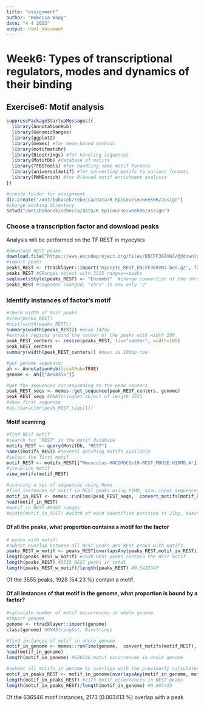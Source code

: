 ```yaml
---
title: "assignment"
author: "Rebecca Waag"
date: "4 4 2023"
output: html_document
---
```

# Week6: Types of transcriptional regulators, modes and dynamics of their binding

## Exercise6: Motif analysis

```r
suppressPackageStartupMessages({
  library(AnnotationHub)
  library(GenomicRanges)
  library(ggplot2)
  library(memes) #for meme-based methods
  library(motifmatchr)
  library(Biostrings) #for handling sequences
  library(MotifDb) #database of motifs
  library(TFBSTools) #for handling some motif formats
  library(universalmotif) #for converting motifs to various formats
  library(PWMEnrich) #for R-based motif enrichment analysis
})
```

```r
#create folder for assignment
dir.create("/mnt/bohacek/rebecca/data/R EpiCourse/week06/assign")
#change working directory
setwd("/mnt/bohacek/rebecca/data/R EpiCourse/week06/assign")
```

### Choose a transcription factor and download peaks

Analysis will be performed on the TF REST in myocytes

```r
#download REST peaks
download.file("https://www.encodeproject.org/files/ENCFF368VWJ/@@download/ENCFF368VWJ.bed.gz", "myocyte_REST_ENCFF368VWJ.bed.gz")
#import peaks
peaks_REST <- rtracklayer::import("myocyte_REST_ENCFF368VWJ.bed.gz", format="NarrowPeak")
peaks_REST #GRanges object with 3555 ranges==peaks
seqlevelsStyle(peaks_REST) <- "Ensembl"  #change convention of the chromosome names to ensembl (e.g. chr2 is renamed in 2)
peaks_REST #seqnames changed, "chr2" is now only "2"

```

### Identify instances of factor's motif


```r
#check width of REST peaks
#View(peaks_REST)
#hist(width(peaks_REST))
summary(width(peaks_REST)) #mean 142bp
#extract regions around the center of the peaks with width 100
peak_REST_centers <- resize(peaks_REST, fix="center", width=100)
peak_REST_centers
summary(width(peak_REST_centers)) #mean is 100bp now

#get genome sequence:
ah <- AnnotationHub(localHub=TRUE)
genome <- ah[["AH68356"]]

#get the sequences corresponding to the peak centers
peak_REST_seqs <- memes::get_sequence(peak_REST_centers, genome)
peak_REST_seqs #DNAStringSet object of length 3555
#show first sequence
#as.character(peak_REST_seqs[1])
```
#### Motif scanning

```r
#find REST motif
#search for "REST" in the motif database
motifs_REST <- query(MotifDb, "REST")
names(motifs_REST) #several matching motifs available
#select the first motif
motif_REST <- motifs_REST[["Mmusculus-HOCOMOCOv10-REST_MOUSE.H10MO.A"]]
#visualize motif
view_motifs(motif_REST)
```


```r
#scanning a set of sequences using Meme
#find instances of motif in REST peaks using FIMO, scan input sequences to find positions that match motif
motif_in_REST <- memes::runFimo(peak_REST_seqs,  convert_motifs(motif_REST), meme_path = "/common/meme/bin/")
head(motif_in_REST)
#motif_in_REST #2162 ranges
#width(motif_in_REST) #width of each identified position is 21bp, exactly like REST motif
```

#### Of all the peaks, what proportion contains a motif for the factor

```r
# peaks with motif:
#subset overlap between all REST peaks and REST peaks with motifs
peaks_REST_w_motif <- peaks_REST[overlapsAny(peaks_REST,motif_in_REST)]
length(peaks_REST_w_motif) #1928 REST peaks contain the REST motif
length(peaks_REST) #3555 REST peaks in total
length(peaks_REST_w_motif)/length(peaks_REST) #0.5423347
```
Of the 3555 peaks, 1928 (54.23 %) contain a motif.

#### Of all instances of that motif in the genome, what proportion is bound by a factor?

```r
#calculate number of motif occurrences in whole genome
#import genome
genome <- rtracklayer::import(genome)
class(genome) #DNAStringSet, Biostrings

#find instances of motif in whole genome
motif_in_genome <- memes::runFimo(genome,  convert_motifs(motif_REST), meme_path = "/common/meme/bin/")
head(motif_in_genome)
length(motif_in_genome) #636546 motif occurrences in whole genome

#subset all motifs in genome by overlaps with the previously calculated motif instances in REST peaks for calculating the proportion of motif instances bound by the TF REST 
motif_in_peaks_REST <- motif_in_genome[overlapsAny(motif_in_genome, motif_in_REST)]
length(motif_in_peaks_REST) #2173 motif occurrences in REST peaks
length(motif_in_peaks_REST)/length(motif_in_genome) #0.003413
```

Of the 636546 motif instances, 2173 (0.003413 %) overlap with a peak
